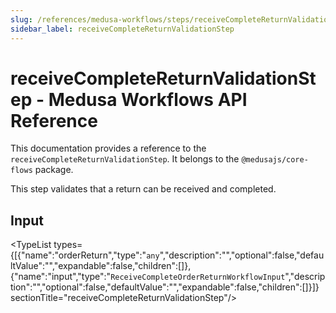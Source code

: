 ```yaml
---
slug: /references/medusa-workflows/steps/receiveCompleteReturnValidationStep
sidebar_label: receiveCompleteReturnValidationStep
---
```



# receiveCompleteReturnValidationStep - Medusa Workflows API Reference

This documentation provides a reference to the `receiveCompleteReturnValidationStep`. It belongs to the `@medusajs/core-flows` package.

This step validates that a return can be received and completed.

## Input

<TypeList types={[{"name":"orderReturn","type":"`any`","description":"","optional":false,"defaultValue":"","expandable":false,"children":[]},{"name":"input","type":"`ReceiveCompleteOrderReturnWorkflowInput`","description":"","optional":false,"defaultValue":"","expandable":false,"children":[]}]}  sectionTitle="receiveCompleteReturnValidationStep"/>
